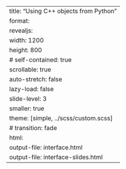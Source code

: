 ---
title: "Using C++ objects from Python"
format:
  revealjs:
    width: 1200
    height: 800
    # self-contained: true
    scrollable: true
    auto-stretch: false
    lazy-load: false
    slide-level: 3
    smaller: true
    theme: [simple, ../scss/custom.scss]
    # transition: fade
  html:
    output-file: interface.html
output-file: interface-slides.html
---